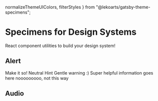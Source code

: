  normalizeThemeUIColors,
  filterStyles
} from "@lekoarts/gatsby-theme-specimens";

# Specimens for Design Systems

React component utilities to build your design system!

<TableOfContents />

## Alert

<Alert type="success">Make it so!</Alert>
<Alert type="hint">Neutral Hint</Alert>
<Alert type="warning">Gentle warning :)</Alert>
<Alert type="info">Super helpful information goes here</Alert>
<Alert type="danger">nooooooooo, not this way</Alert>

## Audio

<Audio
  src="sounds/through_the_gate.mp3"
  name="Through the Gate"
  desc="Hundreds of years in the future, in a colonized Solar System, police detective Josephus Miller, born on Ceres in the asteroid belt, is sent to find a missing young woman, Juliette 'Julie' Andromeda Mao. James Holden, Executive Officer of the ice hauler Canterbury, is involved in a tragic incident that threatens to destabilize the uneasy peace between Earth, Mars and the Belt."
/>

<Audio src="sounds/through_the_gate.mp3" />

## Border Radius

<BorderRadius radii={theme.radii} />

## Color Row

<ColorRow color="#000" name="Blackness" prefix="Dark - " />

## Color Swatch

<ColorSwatch color="#2d3748" name="Blueish" />
<ColorSwatch color="#fff" />
<ColorSwatch color="#667eea" name="Swift" />

## Download

<Download
  name="Gatsby Themes Wallpaper"
  notes="Use for Social Media previews"
  src="downloads/gatsby-themes-wallpaper.jpg"
/>

<Download name="Logo" bg="black" src="downloads/logo.png" />

## Font Family

<FontFamily fonts={theme.fonts} />

## Font Size

<FontSize fontSizes={theme.fontSizes} />

## Font Weight

<FontWeight fontWeights={theme.fontWeights} />

## Heading

<Heading
  styles={filterStyles({
    input: theme.styles,
    allowed: [`h1`, `h2`, `h3`, `h4`, `h5`, `h6`]
  })}
  theme={theme}
/>

## Palette: Color Rows

<Palette
  colors={normalizeThemeUIColors({ colors: theme.colors.indigo })}
  prefix="Indigo - "
/>

## Palette: Color Swatches

<Palette
  colors={normalizeThemeUIColors({ colors: theme.colors })}
  single
  minimal
  mode="swatch"
/>

## Sizes

<Table
  columns={[`120px 1fr`]}
  titles={[`Token`, `Value`]}
  className="sizes-table"
>
  {Object.entries(theme.sizes).map(([key, value]) => (
    <div key={key}>
      <div>{key}</div>
      <div>{value}</div>
    </div>
  ))}
</Table>

## Shadows

<Shadow shadows={theme.shadows} />

## Space

<Space space={theme.space} />

## Video

<Video
  name="LekoArts Intro"
  src="videos/intro.mp4"
  poster="videos/intro_poster.jpg"
/>

